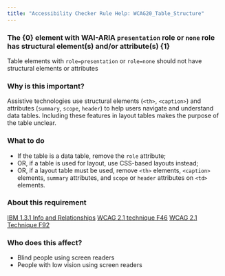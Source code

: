```yaml
---
title: "Accessibility Checker Rule Help: WCAG20_Table_Structure"
---
```


<div className="toolHelp">
<Row>
<Column colLg={16} colMd={8} colSm={4} className="toolHead">

### The {0} element with WAI-ARIA `presentation` role or `none` role has structural element(s) and/or attribute(s) {1}

<div id="locLevel"></div>

Table elements with `role=presentation` or `role=none` should not have structural elements or attributes

</Column>
</Row>
<Row>
<Column colLg={11} colMd={5} colSm={4} className="toolMain">

### Why is this important?

Assistive technologies use structural elements (`<th>`, `<caption>`) and attributes (`summary`, `scope`, `header`) to help users navigate and understand data tables. Including these features in layout tables makes the purpose of the table unclear.

<div id="locSnippet"></div>

### What to do

 * If the table is a data table, remove the `role` attribute;
 * OR, if a table is used for layout, use CSS-based layouts instead;
 * OR, if a layout table must be used, remove `<th>` elements, `<caption>` elements, `summary` attributes, and `scope` or `header` attributes on `<td>` elements.

</Column>
<Column colLg={5} colMd={3} colSm={4} className="toolLeft">

### About this requirement

[IBM 1.3.1 Info and Relationships](https://www.ibm.com/able/guidelines/ci162/info_and_relationships.html)
[WCAG 2.1 technique F46](https://www.w3.org/WAI/WCAG21/Techniques/failures/F46.html)
[WCAG 2.1 Technique F92](https://www.w3.org/WAI/WCAG21/Techniques/failures/F92.html)

### Who does this affect?

* Blind people using screen readers
* People with low vision using screen readers

</Column>
</Row>
</div>

